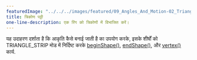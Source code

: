 ---
featuredImage: "../../../images/featured/09_Angles_And_Motion-02_Triangle_Strip-thumbnail.png"
title: त्रिकोण पट्टी
one-line-description: एक रिंग को त्रिकोणों में विभाजित करें।
---

यह उदाहरण दर्शाता है कि आकृति कैसे बनाई जाती है
का उपयोग करके, इसके शीर्षों को TRIANGLE_STRIP मोड में निर्दिष्ट करके
<a href='https://p5js.org/reference/#/p5/beginShape'>beginShape()</a>,
<a href='https://p5js.org/reference/#/p5/endShape'>endShape()</a>,
और
<a href='https://p5js.org/reference/#/p5/vertex'>vertex()</a>
कार्य.